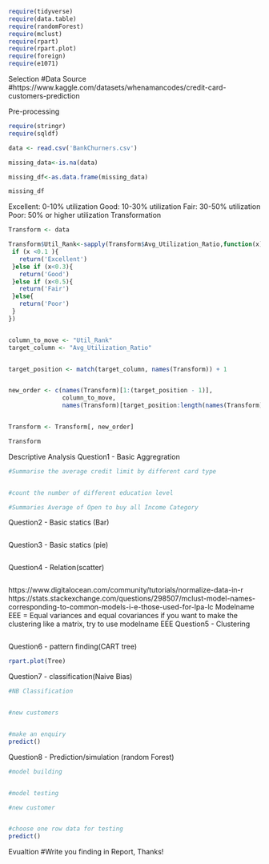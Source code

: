 ```r
require(tidyverse)
require(data.table)
require(randomForest)
require(mclust)
require(rpart)
require(rpart.plot)
require(foreign)
require(e1071)
```
Selection
#Data Source
#https://www.kaggle.com/datasets/whenamancodes/credit-card-customers-prediction

Pre-processing
```r
require(stringr)
require(sqldf)

data <- read.csv('BankChurners.csv')

missing_data<-is.na(data)

missing_df<-as.data.frame(missing_data)

missing_df

```

Excellent: 0-10% utilization
Good: 10-30% utilization
Fair: 30-50% utilization
Poor: 50% or higher utilization
Transformation
```r
Transform <- data

Transform$Util_Rank<-sapply(Transform$Avg_Utilization_Ratio,function(x){
 if (x <0.1 ){
   return('Excellent')
 }else if (x<0.3){
   return('Good')
 }else if (x<0.5){
   return('Fair')
 }else{
   return('Poor')
 }  
})


column_to_move <- "Util_Rank" 
target_column <- "Avg_Utilization_Ratio" 


target_position <- match(target_column, names(Transform)) + 1  


new_order <- c(names(Transform)[1:(target_position - 1)], 
               column_to_move, 
               names(Transform)[target_position:length(names(Transform))])


Transform <- Transform[, new_order]

Transform

```

Descriptive Analysis
Question1 - Basic Aggregration
```r
#Summarise the average credit limit by different card type


#count the number of different education level

#Summaries Average of Open to buy all Income Category

```

Question2 - Basic statics (Bar)
```r

```

Question3 - Basic statics (pie)
```r

```

Question4 - Relation(scatter)
```r

```

https://www.digitalocean.com/community/tutorials/normalize-data-in-r
https://stats.stackexchange.com/questions/298507/mclust-model-names-corresponding-to-common-models-i-e-those-used-for-lpa-lc
Modelname EEE = Equal variances and equal covariances
if you want to make the clustering like a matrix, try to use modelname EEE
Question5 - Clustering
```r

```

Question6 - pattern finding(CART tree)
```r

rpart.plot(Tree)
```

Question7 - classification(Naive Bias)
```r
#NB Classification


#new customers


#make an enquiry
predict()
```

Question8 - Prediction/simulation (random Forest)
```r
#model building


#model testing

#new customer


#choose one row data for testing
predict()
```

Evualtion
#Write you finding in Report, Thanks!
